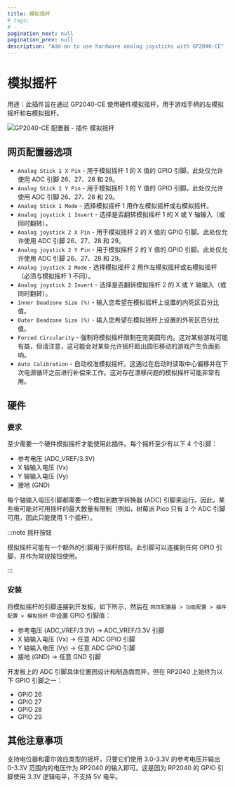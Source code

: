 ```yaml
---
title: 模拟摇杆
# tags:
# -
pagination_next: null
pagination_prev: null
description: "Add-on to use hardware analog joysticks with GP2040-CE"
---
```


# 模拟摇杆

用途：此插件旨在通过 GP2040-CE 使用硬件模拟摇杆，用于游戏手柄的左模拟摇杆和右模拟摇杆。

![GP2040-CE 配置器 - 插件 模拟摇杆](../assets/images/gpc-add-ons-analog.png)

## 网页配置器选项

- `Analog Stick 1 X Pin` - 用于模拟摇杆 1 的 X 值的 GPIO 引脚。此处仅允许使用 ADC 引脚 26、27、28 和 29。
- `Analog Stick 1 Y Pin` - 用于模拟摇杆 1 的 Y 值的 GPIO 引脚。此处仅允许使用 ADC 引脚 26、27、28 和 29。
- `Analog Stick 1 Mode` - 选择模拟摇杆 1 用作左模拟摇杆或右模拟摇杆。
- `Analog joystick 1 Invert` - 选择是否翻转模拟摇杆 1 的 X 或 Y 轴输入（或同时翻转）。
- `Analog joystick 2 X Pin` - 用于模拟摇杆 2 的 X 值的 GPIO 引脚。此处仅允许使用 ADC 引脚 26、27、28 和 29。
- `Analog joystick 2 Y Pin` - 用于模拟摇杆 2 的 Y 值的 GPIO 引脚。此处仅允许使用 ADC 引脚 26、27、28 和 29。
- `Analog joystick 2 Mode` - 选择模拟摇杆 2 用作左模拟摇杆或右模拟摇杆（必须与模拟摇杆 1 不同）。
- `Analog joystick 2 Invert` - 选择是否翻转模拟摇杆 2 的 X 或 Y 轴输入（或同时翻转）。
- `Inner Deadzone Size (%)` - 输入您希望在模拟摇杆上设置的内死区百分比值。
- `Outer Deadzone Size (%)` - 输入您希望在模拟摇杆上设置的外死区百分比值。
- `Forced Circularity` - 强制将模拟摇杆限制在完美圆形内。这对某些游戏可能有益，但请注意，这可能会对某些允许摇杆超出圆形移动的游戏产生负面影响。
- `Auto Calibration` - 自动校准模拟摇杆。这通过在启动时读取中心偏移并在下次电源循环之前进行补偿来工作。这对存在漂移问题的模拟摇杆可能非常有用。

## 硬件

### 要求

至少需要一个硬件模拟摇杆才能使用此插件。每个摇杆至少有以下 4 个引脚：

- 参考电压 (ADC_VREF/3.3V)
- X 轴输入电压 (Vx)
- Y 轴输入电压 (Vy)
- 接地 (GND)

每个轴输入电压引脚都需要一个模拟到数字转换器 (ADC) 引脚来运行。因此，某些板可能对可用摇杆的最大数量有限制（例如，树莓派 Pico 只有 3 个 ADC 引脚可用，因此只能使用 1 个摇杆）。

:::note 摇杆按钮

模拟摇杆可能有一个额外的引脚用于摇杆按钮。此引脚可以连接到任何 GPIO 引脚，并作为常规按钮使用。

:::

### 安装

将模拟摇杆的引脚连接到开发板，如下所示，然后在 `网页配置器 > 功能配置 > 插件配置 > 模拟摇杆` 中设置 GPIO 引脚值：

- 参考电压 (ADC_VREF/3.3V) -> ADC_VREF/3.3V 引脚
- X 轴输入电压 (Vx) -> 任意 ADC GPIO 引脚
- Y 轴输入电压 (Vy) -> 任意 ADC GPIO 引脚
- 接地 (GND) -> 任意 GND 引脚

开发板上的 ADC 引脚具体位置因设计和制造商而异，但在 RP2040 上始终为以下 GPIO 引脚之一：

- GPIO 26
- GPIO 27
- GPIO 28
- GPIO 29

## 其他注意事项

支持电位器和霍尔效应类型的摇杆，只要它们使用 3.0-3.3V 的参考电压并输出 0-3.3V 范围内的电压作为 RP2040 的输入即可。这是因为 RP2040 的 GPIO 引脚使用 3.3V 逻辑电平，不支持 5V 电平。
